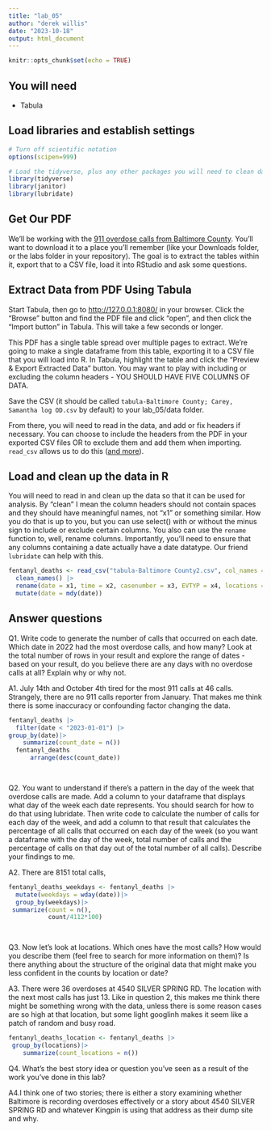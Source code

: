 ---
title: "lab_05"
author: "derek willis"
date: "2023-10-18"
output: html_document
---

```{r setup, include=FALSE}
knitr::opts_chunk$set(echo = TRUE)
```

## You will need

-   Tabula

## Load libraries and establish settings

```{r}
# Turn off scientific notation
options(scipen=999)

# Load the tidyverse, plus any other packages you will need to clean data and work with dates.
library(tidyverse)
library(janitor)
library(lubridate)

```

## Get Our PDF

We'll be working with the [911 overdose calls from Baltimore County](https://drive.google.com/file/d/1qkYuojGF_6WKFr5aNQxmewDzcKyOiJFr/view?usp=share_link). You'll want to download it to a place you'll remember (like your Downloads folder, or the labs folder in your repository). The goal is to extract the tables within it, export that to a CSV file, load it into RStudio and ask some questions.

## Extract Data from PDF Using Tabula

Start Tabula, then go to <http://127.0.0.1:8080/> in your browser. Click the "Browse" button and find the PDF file and click "open", and then click the "Import button" in Tabula. This will take a few seconds or longer.

This PDF has a single table spread over multiple pages to extract. We're going to make a single dataframe from this table, exporting it to a CSV file that you will load into R. In Tabula, highlight the table and click the "Preview & Export Extracted Data" button. You may want to play with including or excluding the column headers - YOU SHOULD HAVE FIVE COLUMNS OF DATA.

Save the CSV (it should be called `tabula-Baltimore County; Carey, Samantha log OD.csv` by default) to your lab_05/data folder.

From there, you will need to read in the data, and add or fix headers if necessary. You can choose to include the headers from the PDF in your exported CSV files OR to exclude them and add them when importing. `read_csv` allows us to do this ([and more](https://readr.tidyverse.org/reference/read_delim.html)).

## Load and clean up the data in R

You will need to read in and clean up the data so that it can be used for analysis. By "clean" I mean the column headers should not contain spaces and they should have meaningful names, not "x1" or something similar. How you do that is up to you, but you can use select() with or without the minus sign to include or exclude certain columns. You also can use the `rename` function to, well, rename columns. Importantly, you'll need to ensure that any columns containing a date actually have a date datatype. Our friend `lubridate` can help with this.

```{r}
fentanyl_deaths <- read_csv("tabula-Baltimore County2.csv", col_names = FALSE) |> 
  clean_names() |> 
  rename(date = x1, time = x2, casenumber = x3, EVTYP = x4, locations = x5)  |> 
  mutate(date = mdy(date))

```

## Answer questions

Q1. Write code to generate the number of calls that occurred on each date. Which date in 2022 had the most overdose calls, and how many? Look at the total number of rows in your result and explore the range of dates - based on your result, do you believe there are any days with no overdose calls at all? Explain why or why not.

A1. July 14th and October 4th tired for the most 911 calls at 46 calls. Strangely, there are no 911 calls reporter from January. That makes me think there is some inaccuracy or confounding factor changing the data. 

```{r}
fentanyl_deaths |> 
  filter(date < "2023-01-01") |> 
group_by(date)|> 
    summarize(count_date = n()) 
  fentanyl_deaths
      arrange(desc(count_date))

  

```

Q2. You want to understand if there's a pattern in the day of the week that overdose calls are made. Add a column to your dataframe that displays what day of the week each date represents. You should search for how to do that using lubridate. Then write code to calculate the number of calls for each day of the week, and add a column to that result that calculates the percentage of all calls that occurred on each day of the week (so you want a dataframe with the day of the week, total number of calls and the percentage of calls on that day out of the total number of all calls). Describe your findings to me.

A2. There are 8151 total calls, 

```{r}

fentanyl_deaths_weekdays <- fentanyl_deaths |> 
  mutate(weekdays = wday(date))|> 
  group_by(weekdays)|> 
 summarize(count = n(), 
           count/4112*100)

   

```

Q3. Now let's look at locations. Which ones have the most calls? How would you describe them (feel free to search for more information on them)? Is there anything about the structure of the original data that might make you less confident in the counts by location or date? 

A3. There were 36 overdoses at 4540 SILVER SPRING RD. The location with the next most calls has just 13. Like in question 2, this makes me think there might be something wrong with the data, unless there is some reason cases are so high at that location, but some light googlinh makes it seem like a patch of random and busy road. 

```{r}
fentanyl_deaths_location <- fentanyl_deaths |> 
 group_by(locations)|> 
    summarize(count_locations = n()) 


```

Q4. What's the best story idea or question you've seen as a result of the work you've done in this lab?

A4.I think one of two stories; there is either a story examining whether Baltimore is recording overdoses effectively or a story about 4540 SILVER SPRING RD and whatever Kingpin is using that address as their dump site and why. 
